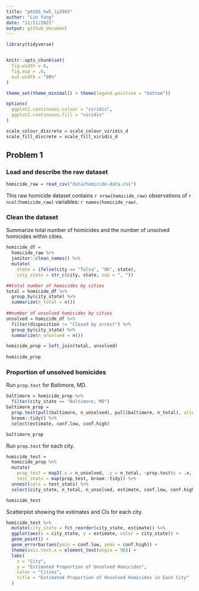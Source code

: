 ```yaml
---
title: "p8105_hw5_ly2565"
author: "Lin Yang"
date: "11/11/2021"
output: github_document
---
```


```r
library(tidyverse)


knitr::opts_chunk$set(
  fig.width = 6,
  fig.asp = .6,
  out.width = "90%"
)

theme_set(theme_minimal() + theme(legend.position = "bottom"))

options(
  ggplot2.continuous.colour = "viridis",
  ggplot2.continuous.fill = "viridis"
)

scale_colour_discrete = scale_colour_viridis_d
scale_fill_discrete = scale_fill_viridis_d
```

## Problem 1

### Load and describe the raw dataset

```r
homicide_raw = read_csv("data/homicide-data.csv")
```
This raw homicide dataset contains `r nrow(homicide_raw)` observations of `r ncol(homicide_raw)` variables: `r names(homicide_raw)`.

### Clean the dataset

Summarize total number of homicides and the number of unsolved homicides within cities.
```r
homicide_df = 
  homicide_raw %>% 
  janitor::clean_names() %>% 
  mutate(
    state = ifelse(city == "Tulsa", "OK", state),
    city_state = str_c(city, state, sep = ", "))

##total number of homicides by cities
total = homicide_df %>% 
  group_by(city_state) %>% 
  summarize(n_total = n()) 
  
##number of unsolved homicides by cities
unsolved = homicide_df %>% 
  filter(disposition != "Closed by arrest") %>% 
  group_by(city_state) %>% 
  summarize(n_unsolved = n())

homicide_prop = left_join(total, unsolved)
  
homicide_prop
```

### Proportion of unsolved homicides

Run `prop.test` for Baltimore, MD.
```r
baltimore = homicide_prop %>% 
  filter(city_state == "Baltimore, MD")
baltimore_prop = 
  prop.test(pull(baltimore, n_unsolved), pull(baltimore, n_total), alternative = "two.sided", conf.level = 0.95) %>% 
  broom::tidy() %>% 
  select(estimate, conf.low, conf.high)

baltimore_prop
```

Run `prop.test` for each city.
```r
homicide_test = 
  homicide_prop %>%
  mutate(
    prop_test = map2(.x = n_unsolved, .y = n_total, ~prop.test(x = .x, n = .y, alternative = "two.sided", conf.level = 0.95)),
    test_stats = map(prop_test, broom::tidy)) %>% 
  unnest(cols = test_stats) %>% 
  select(city_state, n_total, n_unsolved, estimate, conf.low, conf.high )

homicide_test
```

Scatterplot showing the estimates and CIs for each city.

```r
homicide_test %>% 
  mutate(city_state = fct_reorder(city_state, estimate)) %>% 
  ggplot(aes(x = city_state, y = estimate, color = city_state)) +
  geom_point() +
  geom_errorbar(aes(ymin = conf.low, ymax = conf.high)) +
  theme(axis.text.x = element_text(angle = 90)) +
  labs(
    x = "City",
    y = "Estimated Proportion of Unsolved Homicides",
    color = "Cities",
    title = "Estimated Proportion of Unsolved Homicides in Each City"
  )
```



